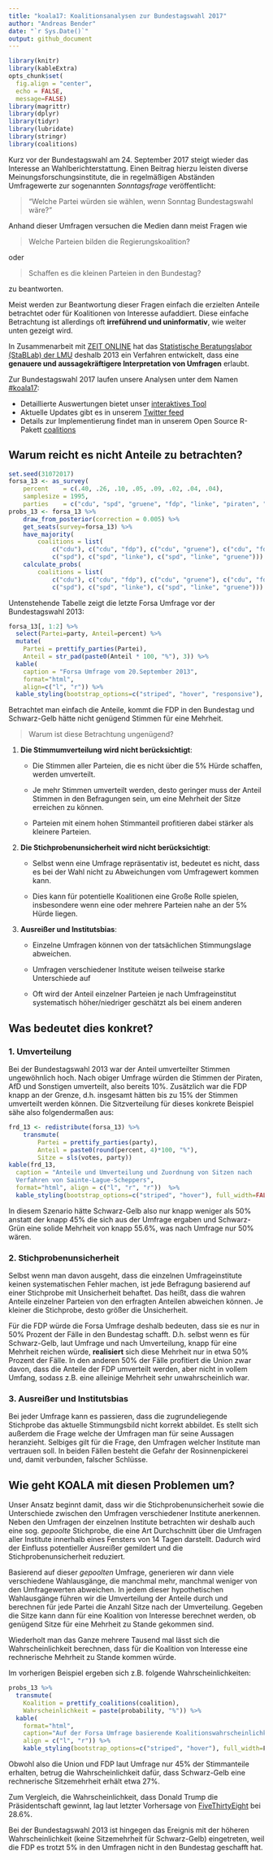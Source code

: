 ```yaml
---
title: "koala17: Koalitionsanalysen zur Bundestagswahl 2017"
author: "Andreas Bender"
date: "`r Sys.Date()`"
output: github_document
---
```


```r
library(knitr)
library(kableExtra)
opts_chunk$set(
  fig.align = "center",
  echo = FALSE, 
  message=FALSE)
library(magrittr)
library(dplyr)
library(tidyr)
library(lubridate)
library(stringr)
library(coalitions)
```


Kurz vor der Bundestagswahl am 24. September 2017 steigt wieder das Interesse 
an Wahlberichterstattung. Einen Beitrag hierzu leisten diverse 
Meinungsforschungsinstitute, die in regelmäßigen Abständen Umfragewerte zur 
sogenannten *Sonntagsfrage* veröffentlicht: 

> "Welche Partei würden sie wählen, wenn Sonntag Bundestagswahl wäre?"

Anhand dieser Umfragen versuchen die Medien dann meist Fragen wie

> Welche Parteien bilden die Regierungskoalition? 

oder 

> Schaffen es die kleinen Parteien in den Bundestag? 

zu beantworten. 

Meist werden zur Beantwortung dieser Fragen einfach die erzielten Anteile 
betrachtet oder für Koalitionen von Interesse aufaddiert. Diese einfache 
Betrachtung ist allerdings oft **irreführend und uninformativ**, wie weiter 
unten gezeigt wird.

In Zusammenarbeit mit [ZEIT ONLINE](http://www.zeit.de/serie/wahlistik) hat 
das [Statistische Beratungslabor (StaBLab) der LMU](http://www.stablab.stat.uni-muenchen.de/index.html)
deshalb 2013 ein Verfahren entwickelt, dass eine **genauere und 
aussagekräftigere Interpretation von Umfragen** erlaubt.

Zur Bundestagswahl 2017 laufen unsere Analysen unter dem Namen 
[\#koala17](http://koala.stat.uni-muenchen.de/):

- Detaillierte Auswertungen bietet unser [interaktives Tool](http://koala.stat.uni-muenchen.de/)
- Aktuelle Updates gibt es in unserem [Twitter feed](https://twitter.com/KOALA_LMU)
- Details zur Implementierung findet man in 
unserem Open Source R-Pakett [coalitions](https://adibender.github.io/coalitions/)

## Warum reicht es nicht Anteile zu betrachten?
```r
set.seed(31072017)
forsa_13 <- as_survey(
    percent    = c(.40, .26, .10, .05, .09, .02, .04, .04),
    samplesize = 1995,
    parties    = c("cdu", "spd", "gruene", "fdp", "linke", "piraten", "afd", "sonstige"))
probs_13 <- forsa_13 %>% 
    draw_from_posterior(correction = 0.005) %>% 
    get_seats(survey=forsa_13) %>% 
    have_majority(
        coalitions = list(
            c("cdu"), c("cdu", "fdp"), c("cdu", "gruene"), c("cdu", "fdp", "gruene"),
            c("spd"), c("spd", "linke"), c("spd", "linke", "gruene"))) %>% 
    calculate_probs(
        coalitions = list(
            c("cdu"), c("cdu", "fdp"), c("cdu", "gruene"), c("cdu", "fdp", "gruene"),
            c("spd"), c("spd", "linke"), c("spd", "linke", "gruene")))
```


Untenstehende Tabelle zeigt die letzte Forsa Umfrage vor der Bundestagswahl 
2013: 

```r
forsa_13[, 1:2] %>% 
  select(Partei=party, Anteil=percent) %>% 
  mutate(
    Partei = prettify_parties(Partei),
    Anteil = str_pad(paste0(Anteil * 100, "%"), 3)) %>% 
  kable(
    caption = "Forsa Umfrage vom 20.September 2013", 
    format="html",
    align=c("l", "r")) %>% 
  kable_styling(bootstrap_options=c("striped", "hover", "responsive"), full_width=FALSE)
```

Betrachtet man einfach die Anteile, kommt die FDP in den Bundestag und 
Schwarz-Gelb hätte nicht genügend Stimmen für eine Mehrheit. 

> Warum ist diese Betrachtung ungenügend?

1. **Die Stimmumverteilung wird nicht berücksichtigt**: 

    - Die Stimmen aller Parteien, die es nicht über die 5% Hürde schaffen, 
    werden umverteilt. 

    - Je mehr Stimmen umverteilt werden, desto geringer muss der Anteil 
    Stimmen in den Befragungen sein, um eine Mehrheit der Sitze erreichen zu 
    können.

    - Parteien mit einem hohen Stimmanteil profitieren dabei stärker als 
    kleinere Parteien. 

2. **Die Stichprobenunsicherheit wird nicht berücksichtigt**: 

    - Selbst wenn eine Umfrage repräsentativ ist, bedeutet es nicht, dass es 
    bei der Wahl nicht zu Abweichungen vom Umfragewert kommen kann.

    - Dies kann für potentielle Koalitionen eine Große Rolle spielen, 
    insbesondere wenn eine oder mehrere Parteien nahe an der 5% Hürde liegen.
  
3. **Ausreißer und Institutsbias**: 

    - Einzelne Umfragen können von der tatsächlichen Stimmungslage abweichen.
    
    - Umfragen verschiedener Institute weisen teilweise starke Unterschiede auf
    
    - Oft wird der Anteil einzelner Parteien je nach Umfrageinstitut 
    systematisch höher/niedriger geschätzt als bei einem anderen


## Was bedeutet dies konkret? 

### 1. Umverteilung 
Bei der Bundestagswahl 2013 war der Anteil umverteilter Stimmen ungewöhnlich 
hoch. Nach obiger Umfrage würden die Stimmen der Piraten, AfD und Sonstigen 
umverteilt, also bereits 10%. Zusätzlich war die FDP knapp an der Grenze, d.h.
insgesamt hätten bis zu 15% der Stimmen umverteilt werden können. Die 
Sitzverteilung für dieses konkrete Beispiel sähe also folgendermaßen aus: 

```r
frd_13 <- redistribute(forsa_13) %>% 
    transmute(
        Partei = prettify_parties(party),
        Anteil = paste0(round(percent, 4)*100, "%"),
        Sitze = sls(votes, party))
kable(frd_13, 
  caption = "Anteile und Umverteilung und Zuordnung von Sitzen nach 
  Verfahren von Sainte-Lague-Scheppers",
  format="html", align = c("l", "r", "r"))  %>% 
  kable_styling(bootstrap_options=c("striped", "hover"), full_width=FALSE)
```

In diesem Szenario hätte Schwarz-Gelb also nur knapp weniger als 50% anstatt 
der knapp 45% die sich aus der Umfrage ergaben und Schwarz-Grün eine solide 
Mehrheit von knapp 55.6%, was nach Umfrage nur 50% wären. 

### 2. Stichprobenunsicherheit

Selbst wenn man davon ausgeht, dass die einzelnen Umfrageinstitute keinen 
systematischen Fehler machen, ist jede Befragung basierend auf einer 
Stichprobe mit Unsicherheit behaftet. Das heißt, dass die wahren Anteile 
einzelner Parteien von den erfragten Anteilen abweichen können.  Je kleiner 
die Stichprobe, desto größer die Unsicherheit.

Für die FDP würde die Forsa Umfrage deshalb bedeuten, dass sie es nur in 50% 
Prozent der Fälle in den Bundestag schafft. D.h. selbst wenn es für 
Schwarz-Gelb, laut Umfrage und nach Umverteilung, knapp für eine Mehrheit 
reichen würde, **realisiert** sich diese Mehrheit nur in etwa 50% Prozent der 
Fälle. In den anderen 50% der Fälle profitiert die Union zwar davon, dass die 
Anteile der FDP umverteilt werden, aber nicht in vollem Umfang, sodass z.B. 
eine alleinige Mehrheit sehr unwahrscheinlich war.


### 3. Ausreißer und Institutsbias 
Bei jeder Umfrage kann es passieren, dass die 
zugrundeliegende Stichprobe das aktuelle Stimmungsbild nicht korrekt abbildet. 
Es stellt sich außerdem die Frage welche der Umfragen man für seine Aussagen 
heranzieht. Selbiges gilt für die Frage, den Umfragen welcher Institute man 
vertrauen soll. In beiden Fällen besteht die Gefahr der Rosinnenpickerei und, 
damit verbunden, falscher Schlüsse.

## Wie geht KOALA mit diesen Problemen um? 

Unser Ansatz beginnt damit, dass wir die Stichprobenunsicherheit sowie die 
Unterschiede zwischen den Umfragen verschiedener Institute anerkennen. 
Neben den Umfragen der einzelnen Institute betrachten wir deshalb auch eine 
sog. *gepoolte* Stichprobe, die eine Art Durchschnitt über die Umfragen aller
Institute innerhalb eines Fensters von 14 Tagen darstellt. Dadurch wird der 
Einfluss potentieller Ausreißer gemildert und die Stichprobenunsicherheit 
reduziert.

Basierend auf dieser *gepoolten* Umfrage, generieren wir dann viele 
verschiedene Wahlausgänge, die manchmal mehr, manchmal weniger von den 
Umfragewerten abweichen. In jedem dieser hypothetischen Wahlausgänge führen 
wir die Umverteilung der Anteile durch und berechnen für jede Partei die 
Anzahl Sitze nach der Umverteilung. Gegeben die Sitze kann dann für eine 
Koalition von Interesse berechnet werden, ob genügend Sitze für eine Mehrheit 
zu Stande gekommen sind.

Wiederholt man das Ganze mehrere Tausend mal lässt sich die Wahrscheinlichkeit 
berechnen, dass für die Koalition von Interesse eine rechnerische Mehrheit 
zu Stande kommen würde. 

Im vorherigen Beispiel ergeben sich z.B. folgende Wahrscheinlichkeiten: 

```r
probs_13 %>% 
  transmute(
    Koalition = prettify_coalitions(coalition),
    Wahrscheinlichkeit = paste(probability, "%")) %>% 
  kable(
    format="html",
    caption="Auf der Forsa Umfrage basierende Koalitionswahrscheinlichkeiten laut unserer KOALA",
    align = c("l", "r")) %>% 
    kable_styling(bootstrap_options=c("striped", "hover"), full_width=F)
```

Obwohl also die Union und FDP laut Umfrage nur 45% der Stimmanteile erhalten, 
betrug die Wahrscheinlichkeit dafür, dass Schwarz-Gelb eine rechnerische 
Sitzemehrheit erhält etwa 27%. 

Zum Vergleich, die Wahrscheinlichkeit, 
dass Donald Trump die Präsidentschaft gewinnt, lag laut letzter Vorhersage von 
[FiveThirtyEight](https://projects.fivethirtyeight.com/2016-election-forecast/)
bei 28.6%. 

Bei der Bundestagswahl 2013 ist hingegen das Ereignis mit der höheren 
Wahrscheinlichkeit (keine Sitzemehrheit für Schwarz-Gelb) eingetreten, 
weil die FDP es trotzt 5% in den Umfragen nicht in den Bundestag geschafft hat.
